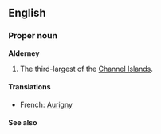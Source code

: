 ==English==
===Proper noun===
'''Alderney'''

#The third-largest of the [[Channel Islands]].

====Translations====

*French: [[Aurigny]]

====See also====

{{pedialite}}